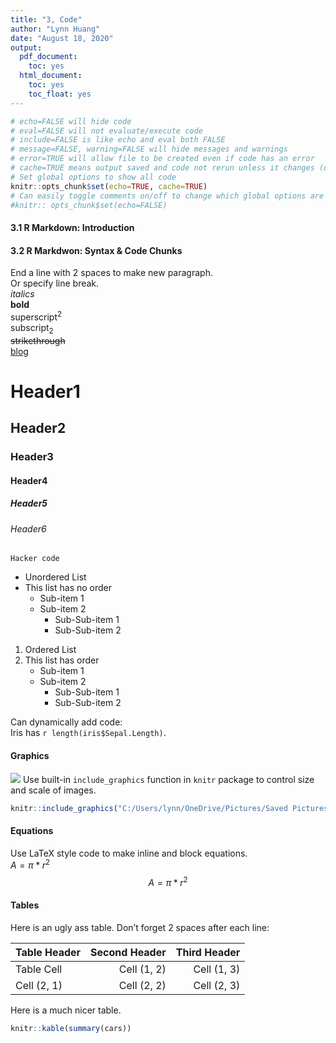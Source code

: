 ```yaml
---
title: "3, Code"
author: "Lynn Huang"
date: "August 18, 2020"
output:
  pdf_document:
    toc: yes
  html_document:
    toc: yes
    toc_float: yes
---
```

```r
# echo=FALSE will hide code
# eval=FALSE will not evaluate/execute code
# include=FALSE is like echo and eval both FALSE
# message=FALSE, warning=FALSE will hide messages and warnings
# error=TRUE will allow file to be created even if code has an error
# cache=TRUE means output saved and code not rerun unless it changes (delete cache before rerun)
# Set global options to show all code
knitr::opts_chunk$set(echo=TRUE, cache=TRUE)
# Can easily toggle comments on/off to change which global options are engaged
#knitr:: opts_chunk$set(echo=FALSE)
```

#### 3.1 R Markdown: Introduction
#### 3.2 R Markdwon: Syntax & Code Chunks
End a line with 2 spaces to make new paragraph.  
Or specify line break.<br>
*italics*  
**bold**  
superscript^2^  
subscript~2~  
~~strikethrough~~  
[blog](https://lynnshuang.github.io)  

# Header1
## Header2
### Header3
#### Header4
##### Header5
###### Header6

`Hacker code`

* Unordered List  
* This list has no order
    - Sub-item 1
    - Sub-item 2
        - Sub-Sub-item 1
        - Sub-Sub-item 2

1. Ordered List  
2. This list has order
    - Sub-item 1
    - Sub-item 2
        - Sub-Sub-item 1
        - Sub-Sub-item 2

Can dynamically add code:  
Iris has `r length(iris$Sepal.Length)`.  

#### Graphics
![](C:/Users/lynn/OneDrive/Pictures/Saved Pictures/Headshot.JPG)
Use built-in `include_graphics` function in `knitr` package to control size and scale of images.  
```r
knitr::include_graphics("C:/Users/lynn/OneDrive/Pictures/Saved Pictures/Headshot.JPG")
```

#### Equations
Use LaTeX style code to make inline and block equations.  
$A = \pi*r^{2}$
$$A = \pi*r^{2}$$

#### Tables
Here is an ugly ass table. Don't forget 2 spaces after each line:  

|Table Header |Second Header  |Third Header |  
|:------------|--------------:|------------:|  
|Table Cell   |Cell (1, 2)    |Cell (1, 3)  |  
|Cell (2, 1)  |Cell (2, 2)    |Cell (2, 3)  |  

Here is a much nicer table.  
```r
knitr::kable(summary(cars))
```
